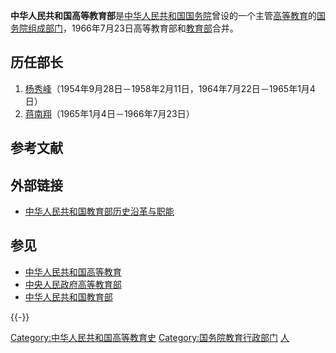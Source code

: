 {{Infobox PRCG
|机构名称=中华人民共和国高等教育部
|标志1=National Emblem of the People's Republic of China.svg
|上级机构=[[中华人民共和国国务院|中华人民共和国国务院]]
|机构类型=[[国务院组成部门|国务院组成部门]]
|行政级别=正部级
|地址1=[[北京市|北京市]]
|沿革链接=中华人民共和国国务院机构时间线
|时期1=1952-1954
|机构1=[[中央人民政府高等教育部|中央人民政府高等教育部]]
|时期2=1954-1958
|机构2='''中华人民共和国高等教育部'''
|时期3=1958-1964
|机构3=[[中华人民共和国教育部|中华人民共和国教育部]]
|时期4=1964-1966
|机构4='''中华人民共和国高等教育部'''
|接替者=[[中华人民共和国教育部|中华人民共和国教育部]]
|a=[[中华人民共和国教育部|中华人民共和国教育部]]
}}
'''中华人民共和国高等教育部'''是[[中华人民共和国国务院|中华人民共和国国务院]]曾设的一个主管[[中华人民共和国高等教育|高等教育]]的[[国务院组成部门|国务院组成部门]]，1966年7月23日高等教育部和[[中华人民共和国教育部|教育部]]合并。

== 历任部长 ==
# [[杨秀峰|杨秀峰]]（1954年9月28日－1958年2月11日，1964年7月22日－1965年1月4日）
# [[蒋南翔|蒋南翔]]（1965年1月4日－1966年7月23日）

== 参考文献 ==
{{Reflist}}

== 外部链接 ==
* [https://web.archive.org/web/20061212064042/http://law.chinalawinfo.com/newlaw2002/SLC/SLC.asp?Db=bmyg&Gid=805306377 中华人民共和国教育部历史沿革与职能]

== 参见 ==
* [[中华人民共和国高等教育|中华人民共和国高等教育]]
* [[中央人民政府高等教育部|中央人民政府高等教育部]]
* [[中华人民共和国教育部|中华人民共和国教育部]]

{{-}}
{{s-start}}
{{s-before|[[中央人民政府高等教育部|中央人民政府高等教育部]]}}
{{s-title|rows=2|国务院[[高等教育|高等教育]]行政部门|1954年至1958年<br>1964年至1966年}}
{{s-after|rows=2|[[中华人民共和国教育部|中华人民共和国教育部]]}}
{{s-before|[[中华人民共和国教育部|中华人民共和国教育部]]}}
{{s-end}}

{{Gov-stub}}

[[Category:中华人民共和国高等教育史|Category:中华人民共和国高等教育史]]
[[Category:国务院教育行政部门|Category:国务院教育行政部门]]
[[Category:国务院已撤销各部|人]]